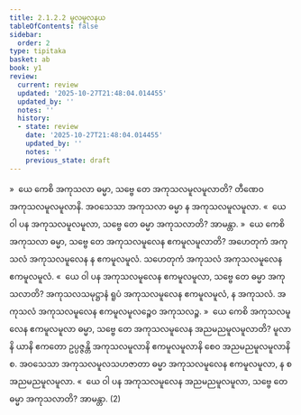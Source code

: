 ```yaml
---
title: 2.1.2.2 မူလမူလနယ
tableOfContents: false
sidebar:
  order: 2
type: tipitaka
basket: ab
book: y1
review:
  current: review
  updated: '2025-10-27T21:48:04.014455'
  updated_by: ''
  notes: ''
  history:
  - state: review
    date: '2025-10-27T21:48:04.014455'
    updated_by: ''
    notes: ''
    previous_state: draft
---
```



<ReviewStatus review={frontmatter.review} showDetails={true} />

<HypothesisAnnotation frontmatter={frontmatter} />

<DynamicBreadcrumb />

<Division number="65" book="y1" e="ch" v="33" p="9">

<Paragraph number="146" book="y1">
»  ယေ ကေစိ အကုသလာ ဓမ္မာ, သဗ္ဗေ တေ အကုသလမူလမူလာတိ?
</Paragraph>

<Paragraph number="147" book="y1">
တီဏေဝ အကုသလမူလမူလာနိ. အဝသေသာ အကုသလာ ဓမ္မာ န အကုသလမူလမူလာ.
</Paragraph>

<Paragraph number="148" book="y1">
«  ယေ ဝါ ပန အကုသလမူလမူလာ, သဗ္ဗေ တေ ဓမ္မာ အကုသလာတိ? အာမန္တာ.
</Paragraph>

</Division>
<Division number="66" book="y1" e="ch" v="33" p="9">

<Paragraph number="149" book="y1">
»  ယေ ကေစိ အကုသလာ ဓမ္မာ, သဗ္ဗေ တေ အကုသလမူလေန ဧကမူလမူလာတိ?
</Paragraph>

<Paragraph number="150" book="y1">
အဟေတုကံ အကုသလံ အကုသလမူလေန န ဧကမူလမူလံ. သဟေတုကံ အကုသလံ အကုသလမူလေန ဧကမူလမူလံ.
</Paragraph>

<Paragraph number="151" book="y1">
«  ယေ ဝါ ပန အကုသလမူလေန ဧကမူလမူလာ, သဗ္ဗေ တေ ဓမ္မာ အကုသလာတိ?
</Paragraph>

<Paragraph number="152" book="y1">
အကုသလသမုဋ္ဌာနံ ရူပံ အကုသလမူလေန ဧကမူလမူလံ, န အကုသလံ. အကုသလံ အကုသလမူလေန ဧကမူလမူလဉ္စေဝ အကုသလဉ္စ.
</Paragraph>

</Division>
<Division number="67" book="y1" e="ch" v="33" p="9">

<Paragraph number="153" book="y1">
»  ယေ ကေစိ အကုသလမူလေန ဧကမူလမူလာ ဓမ္မာ, သဗ္ဗေ တေ အကုသလမူလေန အညမညမူလမူလာတိ?
</Paragraph>

<Paragraph number="154" book="y1">
မူလာနိ ယာနိ ဧကတော ဥပ္ပဇ္ဇန္တိ အကုသလမူလာနိ ဧကမူလမူလာနိ စေဝ အညမညမူလမူလာနိ စ. အဝသေသာ အကုသလမူလသဟဇာတာ ဓမ္မာ အကုသလမူလေန ဧကမူလမူလာ, န စ အညမညမူလမူလာ.
</Paragraph>

<Paragraph number="155" book="y1">
«  ယေ ဝါ ပန အကုသလမူလေန အညမညမူလမူလာ, သဗ္ဗေ တေ ဓမ္မာ အကုသလာတိ? အာမန္တာ. (2)
</Paragraph>
</Division>